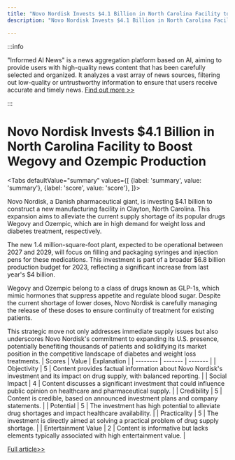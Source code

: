 ```yaml
---
title: "Novo Nordisk Invests $4.1 Billion in North Carolina Facility to Boost Wegovy and Ozempic Production"
description: "Novo Nordisk Invests $4.1 Billion in North Carolina Facility to Boost Wegovy and Ozempic Production"

---
```



:::info

"Informed AI News" is a news aggregation platform based on AI, aiming to provide users with high-quality news content that has been carefully selected and organized. It analyzes a vast array of news sources, filtering out low-quality or untrustworthy information to ensure that users receive accurate and timely news.  [Find out more >>](/)

:::

# Novo Nordisk Invests $4.1 Billion in North Carolina Facility to Boost Wegovy and Ozempic Production


<Tabs
	defaultValue="summary"
	values={[
	{label: 'summary', value: 'summary'},
	{label: 'score', value: 'score'},
]}>
<TabItem value="summary">


Novo Nordisk, a Danish pharmaceutical giant, is investing $4.1 billion to construct a new manufacturing facility in Clayton, North Carolina. This expansion aims to alleviate the current supply shortage of its popular drugs Wegovy and Ozempic, which are in high demand for weight loss and diabetes treatment, respectively.

The new 1.4 million-square-foot plant, expected to be operational between 2027 and 2029, will focus on filling and packaging syringes and injection pens for these medications. This investment is part of a broader $6.8 billion production budget for 2023, reflecting a significant increase from last year's $4 billion.

Wegovy and Ozempic belong to a class of drugs known as GLP-1s, which mimic hormones that suppress appetite and regulate blood sugar. Despite the current shortage of lower doses, Novo Nordisk is carefully managing the release of these doses to ensure continuity of treatment for existing patients.

This strategic move not only addresses immediate supply issues but also underscores Novo Nordisk's commitment to expanding its U.S. presence, potentially benefiting thousands of patients and solidifying its market position in the competitive landscape of diabetes and weight loss treatments.
</TabItem>
<TabItem value="score">
	| Scores     | Value   | Explanation |
	| -------- | ------- | ------- |
	| Objectivity  | 5    | Content provides factual information about Novo Nordisk's investment and its impact on drug supply, with balanced reporting.    |
	| Social Impact | 4     | Content discusses a significant investment that could influence public opinion on healthcare and pharmaceutical supply.    |
	| Credibility    | 5    | Content is credible, based on announced investment plans and company statements.    |
	| Potential    | 5    | The investment has high potential to alleviate drug shortages and impact healthcare availability.    |
	| Practicality    | 5    | The investment is directly aimed at solving a practical problem of drug supply shortage.    |
	| Entertainment Value    | 2    | Content is informative but lacks elements typically associated with high entertainment value.    |
</TabItem>
</Tabs>

[Full article>>](https://www.cnbc.com/2024/06/24/novo-nordisk-nc-facility-wegovy-ozempic-output.html)

